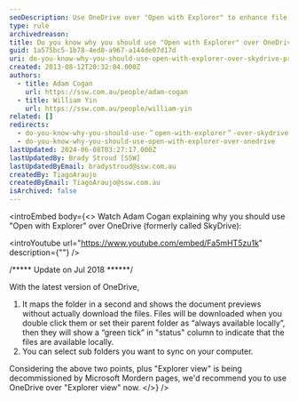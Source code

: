 ```yaml
---
seoDescription: Use OneDrive over "Open with Explorer" to enhance file management and organization with seamless synchronization and subfolder selection.
type: rule
archivedreason:
title: Do you know why you should use "Open with Explorer" over OneDrive?
guid: 1a575bc5-1b78-4ed0-a967-a144de07d17d
uri: do-you-know-why-you-should-use-open-with-explorer-over-skydrive-pro
created: 2013-08-12T20:32:04.000Z
authors:
  - title: Adam Cogan
    url: https://ssw.com.au/people/adam-cogan
  - title: William Yin
    url: https://ssw.com.au/people/william-yin
related: []
redirects:
  - do-you-know-why-you-should-use-＂open-with-explorer＂-over-skydrive-pro
  - do-you-know-why-you-should-use-open-with-explorer-over-onedrive
lastUpdated: 2024-06-08T03:27:17.000Z
lastUpdatedBy: Brady Stroud [SSW]
lastUpdatedByEmail: bradystroud@ssw.com.au
createdBy: TiagoAraujo
createdByEmail: TiagoAraujo@ssw.com.au
isArchived: false
---
```


<introEmbed
  body={<>
Watch Adam Cogan explaining why you should use "Open with Explorer" over OneDrive (formerly called SkyDrive):

<introYoutube url="https://www.youtube.com/embed/Fa5mHT5zu1k" description={""} />



/\*\*\*\*\* Update on Jul 2018 \*\*\*\*\*\*/

With the latest version of OneDrive,

1. It maps the folder in a second and shows the document previews without actually download the files. Files will be downloaded when you double click them or set their parent folder as “always available locally”, then they will show a “green tick” in "status" column to indicate that the files are available locally.
2. You can select sub folders you want to sync on your computer.

Considering the above two points, plus "Explorer view" is being decommissioned by Microsoft Mordern pages, we'd recommend you to use OneDrive over "Explorer view" now.
  </>}
/>
